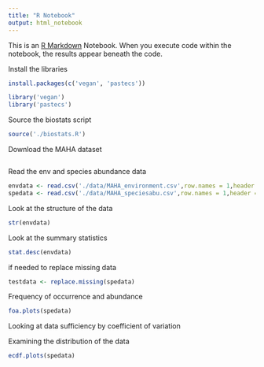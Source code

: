 ```yaml
---
title: "R Notebook"
output: html_notebook
---
```


This is an [R Markdown](http://rmarkdown.rstudio.com) Notebook. When you execute code within the notebook, the results appear beneath the code. 

Install the libraries

```r
install.packages(c('vegan', 'pastecs'))
```

```r
library('vegan')
library('pastecs')
```


Source the biostats script
```r
source('./biostats.R')
```

Download the MAHA dataset
```r
```


Read the env and species abundance data
```r

envdata <- read.csv('./data/MAHA_environment.csv',row.names = 1,header = TRUE)
spedata <- read.csv('./data/MAHA_speciesabu.csv',row.names = 1,header = TRUE)
```

Look at the structure of the data
```r

str(envdata)
```

Look at the summary statistics
```r

stat.desc(envdata)
```
if needed to replace missing data

```r

testdata <- replace.missing(spedata)
```

Frequency of occurrence and abundance  

```r

foa.plots(spedata)
```

Looking at data sufficiency by coefficient of variation


Examining the distribution of the data
```r

ecdf.plots(spedata)
```